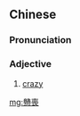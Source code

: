 {{also|戆丧}}
==Chinese==
{{zh-forms|s=戆丧}}

===Pronunciation===
{{zh-pron
|m=zhuàngsāng
|cat=a
}}

===Adjective===
{{zh-adj}}

# [[crazy]]

[[mg:戇喪]]